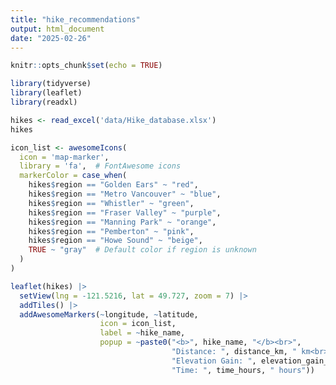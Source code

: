 ```yaml
---
title: "hike_recommendations"
output: html_document
date: "2025-02-26"
---
```


```r
knitr::opts_chunk$set(echo = TRUE)
```

```r
library(tidyverse)
library(leaflet)
library(readxl)
```

```r
hikes <- read_excel('data/Hike_database.xlsx')
hikes
```

```r
icon_list <- awesomeIcons(
  icon = 'map-marker',
  library = 'fa',  # FontAwesome icons
  markerColor = case_when(
    hikes$region == "Golden Ears" ~ "red",
    hikes$region == "Metro Vancouver" ~ "blue",
    hikes$region == "Whistler" ~ "green",
    hikes$region == "Fraser Valley" ~ "purple",
    hikes$region == "Manning Park" ~ "orange",
    hikes$region == "Pemberton" ~ "pink",
    hikes$region == "Howe Sound" ~ "beige",
    TRUE ~ "gray"  # Default color if region is unknown
  )
)

leaflet(hikes) |> 
  setView(lng = -121.5216, lat = 49.727, zoom = 7) |> 
  addTiles() |> 
  addAwesomeMarkers(~longitude, ~latitude, 
                    icon = icon_list,
                    label = ~hike_name,
                    popup = ~paste0("<b>", hike_name, "</b><br>",
                                    "Distance: ", distance_km, " km<br>",
                                    "Elevation Gain: ", elevation_gain_m, " m<br>",
                                    "Time: ", time_hours, " hours"))



```
